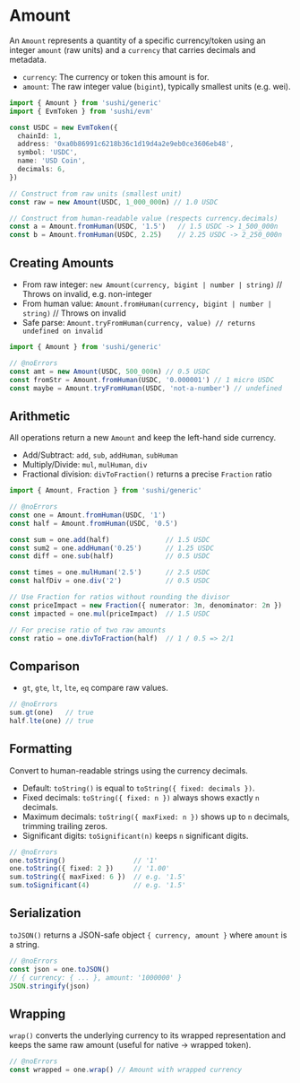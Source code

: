 # Amount

An `Amount` represents a quantity of a specific currency/token using an integer `amount` (raw units) and a `currency` that carries decimals and metadata.

- `currency`: The currency or token this amount is for.
- `amount`: The raw integer value (`bigint`), typically smallest units (e.g. wei).

```ts twoslash
import { Amount } from 'sushi/generic'
import { EvmToken } from 'sushi/evm'

const USDC = new EvmToken({
  chainId: 1,
  address: '0xa0b86991c6218b36c1d19d4a2e9eb0ce3606eb48',
  symbol: 'USDC',
  name: 'USD Coin',
  decimals: 6,
})

// Construct from raw units (smallest unit)
const raw = new Amount(USDC, 1_000_000n) // 1.0 USDC

// Construct from human-readable value (respects currency.decimals)
const a = Amount.fromHuman(USDC, '1.5')   // 1.5 USDC -> 1_500_000n
const b = Amount.fromHuman(USDC, 2.25)    // 2.25 USDC -> 2_250_000n
```

## Creating Amounts

- From raw integer: `new Amount(currency, bigint | number | string)` // Throws on invalid, e.g. non-integer
- From human value: `Amount.fromHuman(currency, bigint | number | string)` // Throws on invalid
- Safe parse: `Amount.tryFromHuman(currency, value) // returns undefined on invalid`

```ts twoslash
import { Amount } from 'sushi/generic'

// @noErrors
const amt = new Amount(USDC, 500_000n) // 0.5 USDC
const fromStr = Amount.fromHuman(USDC, '0.000001') // 1 micro USDC
const maybe = Amount.tryFromHuman(USDC, 'not-a-number') // undefined
```

## Arithmetic

All operations return a new `Amount` and keep the left-hand side currency.

- Add/Subtract: `add`, `sub`, `addHuman`, `subHuman`
- Multiply/Divide: `mul`, `mulHuman`, `div`
- Fractional division: `divToFraction()` returns a precise `Fraction` ratio

```ts twoslash
import { Amount, Fraction } from 'sushi/generic'

// @noErrors
const one = Amount.fromHuman(USDC, '1')
const half = Amount.fromHuman(USDC, '0.5')

const sum = one.add(half)              // 1.5 USDC
const sum2 = one.addHuman('0.25')      // 1.25 USDC
const diff = one.sub(half)             // 0.5 USDC

const times = one.mulHuman('2.5')      // 2.5 USDC
const halfDiv = one.div('2')           // 0.5 USDC

// Use Fraction for ratios without rounding the divisor
const priceImpact = new Fraction({ numerator: 3n, denominator: 2n })
const impacted = one.mul(priceImpact)  // 1.5 USDC

// For precise ratio of two raw amounts
const ratio = one.divToFraction(half)  // 1 / 0.5 => 2/1
```

## Comparison

- `gt`, `gte`, `lt`, `lte`, `eq` compare raw values.

```ts twoslash
// @noErrors
sum.gt(one)   // true
half.lte(one) // true
```

## Formatting

Convert to human-readable strings using the currency decimals.

- Default: `toString()` is equal to `toString({ fixed: decimals })`.
- Fixed decimals: `toString({ fixed: n })` always shows exactly `n` decimals.
- Maximum decimals: `toString({ maxFixed: n })` shows up to `n` decimals, trimming trailing zeros.
- Significant digits: `toSignificant(n)` keeps `n` significant digits.

```ts twoslash
// @noErrors
one.toString()                 // '1'
one.toString({ fixed: 2 })     // '1.00'
sum.toString({ maxFixed: 6 })  // e.g. '1.5'
sum.toSignificant(4)           // e.g. '1.5'
```

## Serialization

`toJSON()` returns a JSON-safe object `{ currency, amount }` where `amount` is a string.

```ts twoslash
// @noErrors
const json = one.toJSON()
// { currency: { ... }, amount: '1000000' }
JSON.stringify(json)
```

## Wrapping

`wrap()` converts the underlying currency to its wrapped representation and keeps the same raw amount (useful for native -> wrapped token).

```ts twoslash
// @noErrors
const wrapped = one.wrap() // Amount with wrapped currency
```